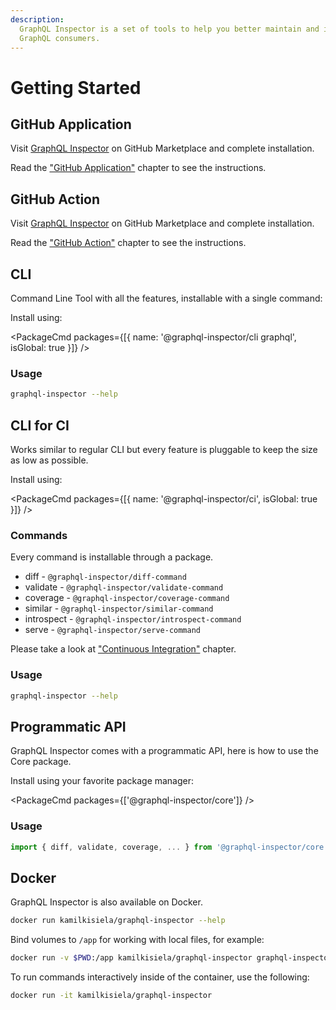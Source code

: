 ```yaml
---
description:
  GraphQL Inspector is a set of tools to help you better maintain and improve GraphQL API as well as
  GraphQL consumers.
---
```



# Getting Started

## GitHub Application

Visit [GraphQL Inspector](https://github.com/marketplace/graphql-inspector) on GitHub Marketplace
and complete installation.

Read the ["GitHub Application"](../products/github) chapter to see the instructions.

## GitHub Action

Visit [GraphQL Inspector](https://github.com/marketplace/actions/graphql-inspector) on GitHub
Marketplace and complete installation.

Read the ["GitHub Action"](../products/action) chapter to see the instructions.

## CLI

Command Line Tool with all the features, installable with a single command:

Install using:

<PackageCmd packages={[{ name: '@graphql-inspector/cli graphql', isGlobal: true }]} />

### Usage

```sh
graphql-inspector --help
```

## CLI for CI

Works similar to regular CLI but every feature is pluggable to keep the size as low as possible.

Install using:

<PackageCmd packages={[{ name: '@graphql-inspector/ci', isGlobal: true }]} />

### Commands

Every command is installable through a package.

- diff - `@graphql-inspector/diff-command`
- validate - `@graphql-inspector/validate-command`
- coverage - `@graphql-inspector/coverage-command`
- similar - `@graphql-inspector/similar-command`
- introspect - `@graphql-inspector/introspect-command`
- serve - `@graphql-inspector/serve-command`

<Callout>Please take a look at ["Continuous Integration"](../products/ci) chapter.</Callout>

### Usage

```sh
graphql-inspector --help
```

## Programmatic API

GraphQL Inspector comes with a programmatic API, here is how to use the Core package.

Install using your favorite package manager:

<PackageCmd packages={['@graphql-inspector/core']} />

### Usage

```ts
import { diff, validate, coverage, ... } from '@graphql-inspector/core'
```

## Docker

GraphQL Inspector is also available on Docker.

```sh
docker run kamilkisiela/graphql-inspector --help
```

Bind volumes to `/app` for working with local files, for example:

```sh
docker run -v $PWD:/app kamilkisiela/graphql-inspector graphql-inspector diff old.graphql new.graphql
```

To run commands interactively inside of the container, use the following:

```sh
docker run -it kamilkisiela/graphql-inspector
```
